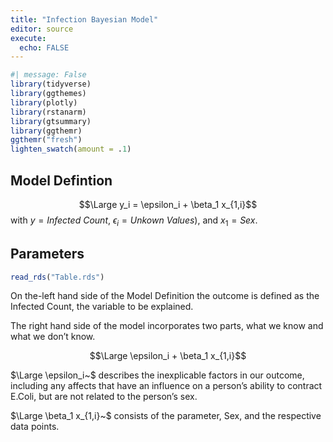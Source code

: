 ```yaml
---
title: "Infection Bayesian Model"
editor: source
execute:
  echo: FALSE
---
```

```r
#| message: False
library(tidyverse)
library(ggthemes)
library(plotly)
library(rstanarm)
library(gtsummary)
library(ggthemr)
ggthemr("fresh")
lighten_swatch(amount = .1)
```

## Model Defintion

$$\Large y_i = \epsilon_i + \beta_1 x_{1,i}$$ with $y = Infected~Count$, $\epsilon_i = Unkown~Values)$, and $x_1 = Sex$.

## Parameters 
```r
read_rds("Table.rds")
```

On the-left hand side of the Model Definition the outcome is defined as the Infected Count, the variable to be explained. 

The right hand side of the model incorporates two parts, what we know and what we don't know. 

$$\Large \epsilon_i  + \beta_1 x_{1,i}$$

$\Large \epsilon_i~$ describes the inexplicable factors in our outcome, including any affects that have an influence on a person's ability to contract E.Coli, but are not related to the person's sex. 

$\Large \beta_1 x_{1,i}~$ consists of the parameter, Sex, and the respective data points.


